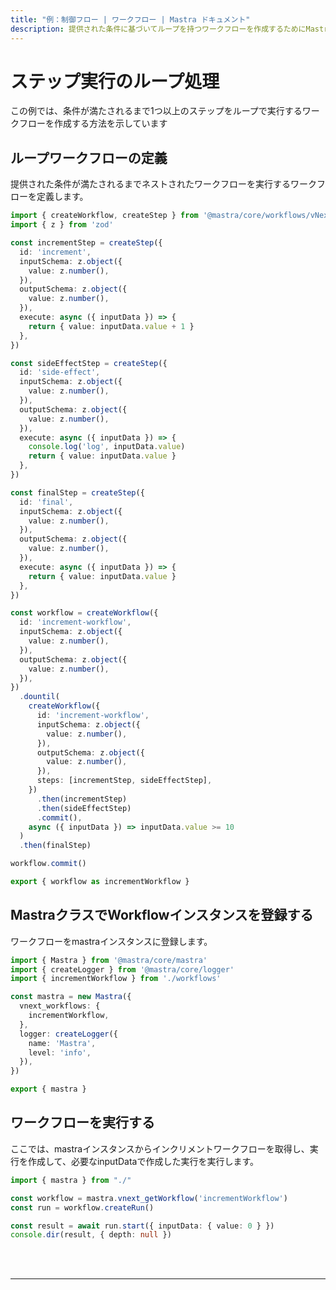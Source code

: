 ```yaml
---
title: "例：制御フロー | ワークフロー | Mastra ドキュメント"
description: 提供された条件に基づいてループを持つワークフローを作成するためにMastraを使用する例。
---
```



# ステップ実行のループ処理
この例では、条件が満たされるまで1つ以上のステップをループで実行するワークフローを作成する方法を示しています


## ループワークフローの定義
提供された条件が満たされるまでネストされたワークフローを実行するワークフローを定義します。

```ts showLineNumbers copy filename="looping-workflow.ts"
import { createWorkflow, createStep } from '@mastra/core/workflows/vNext'
import { z } from 'zod'

const incrementStep = createStep({
  id: 'increment',
  inputSchema: z.object({
    value: z.number(),
  }),
  outputSchema: z.object({
    value: z.number(),
  }),
  execute: async ({ inputData }) => {
    return { value: inputData.value + 1 }
  },
})

const sideEffectStep = createStep({
  id: 'side-effect',
  inputSchema: z.object({
    value: z.number(),
  }),
  outputSchema: z.object({
    value: z.number(),
  }),
  execute: async ({ inputData }) => {
    console.log('log', inputData.value)
    return { value: inputData.value }
  },
})

const finalStep = createStep({
  id: 'final',
  inputSchema: z.object({
    value: z.number(),
  }),
  outputSchema: z.object({
    value: z.number(),
  }),
  execute: async ({ inputData }) => {
    return { value: inputData.value }
  },
})

const workflow = createWorkflow({
  id: 'increment-workflow',
  inputSchema: z.object({
    value: z.number(),
  }),
  outputSchema: z.object({
    value: z.number(),
  }),
})
  .dountil(
    createWorkflow({
      id: 'increment-workflow',
      inputSchema: z.object({
        value: z.number(),
      }),
      outputSchema: z.object({
        value: z.number(),
      }),
      steps: [incrementStep, sideEffectStep],
    })
      .then(incrementStep)
      .then(sideEffectStep)
      .commit(),
    async ({ inputData }) => inputData.value >= 10
  )
  .then(finalStep)

workflow.commit()

export { workflow as incrementWorkflow }
```


## MastraクラスでWorkflowインスタンスを登録する
ワークフローをmastraインスタンスに登録します。

```ts showLineNumbers copy filename="index.ts"
import { Mastra } from '@mastra/core/mastra'
import { createLogger } from '@mastra/core/logger'
import { incrementWorkflow } from './workflows'

const mastra = new Mastra({
  vnext_workflows: {
    incrementWorkflow,
  },
  logger: createLogger({
    name: 'Mastra',
    level: 'info',
  }),
})

export { mastra }
```


## ワークフローを実行する
ここでは、mastraインスタンスからインクリメントワークフローを取得し、実行を作成して、必要なinputDataで作成した実行を実行します。

```ts showLineNumbers copy filename="exec.ts"
import { mastra } from "./"

const workflow = mastra.vnext_getWorkflow('incrementWorkflow')
const run = workflow.createRun()

const result = await run.start({ inputData: { value: 0 } })
console.dir(result, { depth: null })
```


<br />
<br />
<hr className="dark:border-[#404040] border-gray-300" />
<br />
<br />
<GithubLink
  link={
    "https://github.com/mastra-ai/mastra/blob/main/examples/basics/workflows/control-flow"
  }
/>

